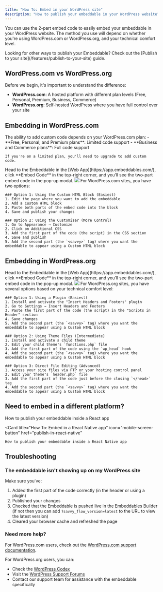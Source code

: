 ```yaml
---
title: "How To: Embed in your WordPress site"
description: "How to publish your embeddable in your WordPress website"
---
```


You can use the 2-part embed code to easily embed your embeddable in your WordPress website. The method you use will depend on whether you're using WordPress.com or WordPress.org, and your technical comfort level.

<Tip>
  Looking for other ways to publish your Embeddable? Check out the [Publish to your site](/features/publish-to-your-site) guide.
</Tip>

## WordPress.com vs WordPress.org

Before we begin, it's important to understand the difference:

- **WordPress.com**: A hosted platform with different plan levels (Free, Personal, Premium, Business, Commerce)
- **WordPress.org**: Self-hosted WordPress where you have full control over your site

## Embedding in WordPress.com

<Steps>
  <Step title="Check your plan level" titleSize="h3">
    The ability to add custom code depends on your WordPress.com plan:
    - **Free, Personal, and Premium plans**: Limited code support
    - **Business and Commerce plans**: Full code support

    If you're on a limited plan, you'll need to upgrade to add custom code.
  </Step>
  <Step title="Grab the embed code" titleSize="h3">
    Head to the Embeddable in the [Web App](https://app.embeddables.com/), click **Embed Code** in the top-right corner,
    and you'll see the two-part embed code in the pop-up modal.
    <Frame>
      <img src="https://assets.embeddables.com/2025-04-1011_18708467466947587.12.05.gif" />
    </Frame>
  </Step>
  <Step title="Add the code to your site" titleSize="h3">
    For WordPress.com sites, you have two options:

    ### Option 1: Using the Custom HTML Block (Easiest)
    1. Edit the page where you want to add the embeddable
    2. Add a Custom HTML block
    3. Paste both parts of the embed code into the block
    4. Save and publish your changes

    ### Option 2: Using the Customizer (More Control)
    1. Go to Appearance → Customize
    2. Click on Additional CSS
    3. Add the first part of the code (the script) in the CSS section
    4. Save and publish
    5. Add the second part (the `<savvy>` tag) where you want the embeddable to appear using a Custom HTML block
  </Step>
</Steps>

## Embedding in WordPress.org

<Steps>
  <Step title="Grab the embed code" titleSize="h3">
    Head to the Embeddable in the [Web App](https://app.embeddables.com/), click **Embed Code** in the top-right corner,
    and you'll see the two-part embed code in the pop-up modal.
    <Frame>
      <img src="https://assets.embeddables.com/2025-04-1011_18708467466947587.12.05.gif" />
    </Frame>
  </Step>
  <Step title="Choose your embedding method" titleSize="h3">
    For WordPress.org sites, you have several options based on your technical comfort level:

    ### Option 1: Using a Plugin (Easiest)
    1. Install and activate the "Insert Headers and Footers" plugin
    2. Go to Settings → Insert Headers and Footers
    3. Paste the first part of the code (the script) in the "Scripts in Header" section
    4. Save changes
    5. Add the second part (the `<savvy>` tag) where you want the embeddable to appear using a Custom HTML block

    ### Option 2: Using Theme Files (Intermediate)
    1. Install and activate a child theme
    2. Edit your child theme's `functions.php` file
    3. Add the first part of the code using the `wp_head` hook
    4. Add the second part (the `<savvy>` tag) where you want the embeddable to appear using a Custom HTML block

    ### Option 3: Direct File Editing (Advanced)
    1. Access your site files via FTP or your hosting control panel
    2. Edit your theme's `header.php` file
    3. Add the first part of the code just before the closing `</head>` tag
    4. Add the second part (the `<savvy>` tag) where you want the embeddable to appear using a Custom HTML block
  </Step>
</Steps>

## Need to embed in a different platform?

<CardGroup cols={2}>
  <Card title="How To: Embed in a React app" icon="react" href="publish-in-react">
    How to publish your embeddable inside a React app
  </Card>

  <Card
    title="How To: Embed in a React Native app"
    icon="mobile-screen-button"
    href="publish-in-react-native"
  >
    How to publish your embeddable inside a React Native app
  </Card>
</CardGroup>

## Troubleshooting

### The embeddable isn't showing up on my WordPress site

Make sure you've:
1. Added the first part of the code correctly (in the header or using a plugin)
2. Published your changes
3. Checked that the Embeddable is pushed live in the Embeddables Builder (if not then you can add `?savvy_flow_version=latest` to the URL to view the latest version)
4. Cleared your browser cache and refreshed the page

### Need more help?

For WordPress.com users, check out the [WordPress.com support documentation](https://wordpress.com/support/code/).

For WordPress.org users, you can:
- Check the [WordPress Codex](https://codex.wordpress.org/)
- Visit the [WordPress Support Forums](https://wordpress.org/support/forums/)
- Contact our support team for assistance with the embeddable specifically
